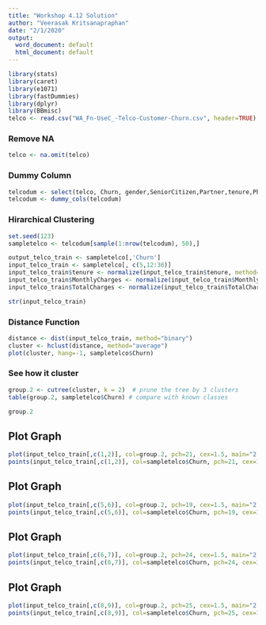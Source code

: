 ```yaml
---
title: "Workshop 4.12 Solution"
author: "Veerasak Kritsanapraphan"
date: "2/1/2020"
output:
  word_document: default
  html_document: default
---
```


```r
library(stats)
library(caret)
library(e1071)
library(fastDummies)
library(dplyr)
library(BBmisc)
telco <- read.csv("WA_Fn-UseC_-Telco-Customer-Churn.csv", header=TRUE)
```

### Remove NA
```r
telco <- na.omit(telco)
```

### Dummy Column
```r
telcodum <- select(telco, Churn, gender,SeniorCitizen,Partner,tenure,PhoneService, MultipleLines,OnlineBackup,Contract,PaperlessBilling,PaymentMethod, MonthlyCharges ,TotalCharges)
telcodum <- dummy_cols(telcodum)


```

### Hirarchical Clustering 
```r
set.seed(123)
sampletelco <- telcodum[sample(1:nrow(telcodum), 50),]

output_telco_train <- sampletelco[,'Churn']
input_telco_train <- sampletelco[, c(5,12:36)]
input_telco_train$tenure <- normalize(input_telco_train$tenure, method="standardize")
input_telco_train$MonthlyCharges <- normalize(input_telco_train$MonthlyCharges, method="standardize")
input_telco_train$TotalCharges <- normalize(input_telco_train$TotalCharges, method="standardize")

str(input_telco_train)
```

### Distance Function
```r
distance <- dist(input_telco_train, method="binary")
cluster <- hclust(distance, method="average")
plot(cluster, hang=-1, sampletelco$Churn)
```  

### See how it cluster
```r
group.2 <- cutree(cluster, k = 2)  # prune the tree by 3 clusters
table(group.2, sampletelco$Churn) # compare with known classes
```

```r
group.2
```

## Plot Graph
```r
plot(input_telco_train[,c(1,2)], col=group.2, pch=21, cex=1.5, main="2 clusters")
points(input_telco_train[,c(1,2)], col=sampletelco$Churn, pch=21, cex=1)
```

## Plot Graph
```r
plot(input_telco_train[,c(5,6)], col=group.2, pch=19, cex=1.5, main="2 clusters")
points(input_telco_train[,c(5,6)], col=sampletelco$Churn, pch=19, cex=1)
```

## Plot Graph
```r
plot(input_telco_train[,c(6,7)], col=group.2, pch=24, cex=1.5, main="2 clusters")
points(input_telco_train[,c(6,7)], col=sampletelco$Churn, pch=24, cex=1)
```

## Plot Graph
```r
plot(input_telco_train[,c(8,9)], col=group.2, pch=25, cex=1.5, main="2 clusters")
points(input_telco_train[,c(8,9)], col=sampletelco$Churn, pch=25, cex=1)
```
